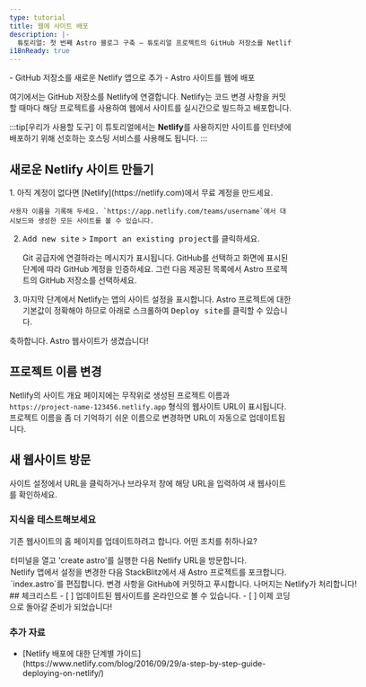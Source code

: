 ```yaml
---
type: tutorial
title: 웹에 사이트 배포
description: |-
  튜토리얼: 첫 번째 Astro 블로그 구축 — 튜토리얼 프로젝트의 GitHub 저장소를 Netlify에 연결하고 웹에 배포
i18nReady: true
---
```



<PreCheck>
  - GitHub 저장소를 새로운 Netlify 앱으로 추가
  - Astro 사이트를 웹에 배포
</PreCheck>

여기에서는 GitHub 저장소를 Netlify에 연결합니다. Netlify는 코드 변경 사항을 커밋할 때마다 해당 프로젝트를 사용하여 웹에서 사이트를 실시간으로 빌드하고 배포합니다.

:::tip[우리가 사용할 도구]
이 튜토리얼에서는 **Netlify**를 사용하지만 사이트를 인터넷에 배포하기 위해 선호하는 호스팅 서비스를 사용해도 됩니다.
:::

## 새로운 Netlify 사이트 만들기

<Steps>
1. 아직 계정이 없다면 [Netlify](https://netlify.com)에서 무료 계정을 만드세요.

    사용자 이름을 기록해 두세요. `https://app.netlify.com/teams/username`에서 대시보드와 생성한 모든 사이트를 볼 수 있습니다.

2. <kbd>Add new site</kbd> > <kbd>Import an existing project</kbd>를 클릭하세요.

    Git 공급자에 연결하라는 메시지가 표시됩니다. GitHub를 선택하고 화면에 표시된 단계에 따라 GitHub 계정을 인증하세요. 그런 다음 제공된 목록에서 Astro 프로젝트의 GitHub 저장소를 선택하세요.

3. 마지막 단계에서 Netlify는 앱의 사이트 설정을 표시합니다. Astro 프로젝트에 대한 기본값이 정확해야 하므로 아래로 스크롤하여 <kbd>Deploy site</kbd>를 클릭할 수 있습니다.
</Steps>

축하합니다. Astro 웹사이트가 생겼습니다!

## 프로젝트 이름 변경

Netlify의 사이트 개요 페이지에는 무작위로 생성된 프로젝트 이름과 `https://project-name-123456.netlify.app` 형식의 웹사이트 URL이 표시됩니다. 프로젝트 이름을 좀 더 기억하기 쉬운 이름으로 변경하면 URL이 자동으로 업데이트됩니다.

## 새 웹사이트 방문

사이트 설정에서 URL을 클릭하거나 브라우저 창에 해당 URL을 입력하여 새 웹사이트를 확인하세요.

<Box icon="question-mark">

### 지식을 테스트해보세요

기존 웹사이트의 홈 페이지를 업데이트하려고 합니다. 어떤 조치를 취하나요?

  <MultipleChoice>
    <Option>
      터미널을 열고 'create astro'를 실행한 다음 Netlify URL을 방문합니다.
    </Option>
    <Option>
      Netlify 앱에서 설정을 변경한 다음 StackBlitz에서 새 Astro 프로젝트를 포크합니다.
    </Option>
    <Option isCorrect>
      `index.astro`를 편집합니다. 변경 사항을 GitHub에 커밋하고 푸시합니다. 나머지는 Netlify가 처리합니다!
    </Option>
  </MultipleChoice>
 </Box>

<Box icon="check-list">
## 체크리스트

<Checklist>
- [ ] 업데이트된 웹사이트를 온라인으로 볼 수 있습니다.
- [ ] 이제 코딩으로 돌아갈 준비가 되었습니다!
</Checklist>
</Box>

### 추가 자료

- <p>[Netlify 배포에 대한 단계별 가이드](https://www.netlify.com/blog/2016/09/29/a-step-by-step-guide-deploying-on-netlify/) <Badge class="neutral-badge" text="외부 링크" /></p>

